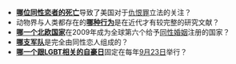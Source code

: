 *'''[[马修·谢巴德|哪位同性恋者的死亡]]'''导致了美国对于[[仇恨罪|仇恨罪]]立法的关注？
*动物界与人类都存在的'''[[动物界的同性恋行为|哪种行为]]'''是在近代才有较完整的研究文献？
*'''[[挪威同性婚姻|哪一个北欧国家]]'''在2009年成为全球第六个给予[[同性婚姻|同性婚姻]]注册的国家？
*'''[[底比斯圣队|哪支军队]]'''是完全由同性恋人组成的？
*'''[[双性恋自豪日|哪一个跟LGBT相关的自豪日]]'''固定在每年[[9月23日|9月23日]]举行？